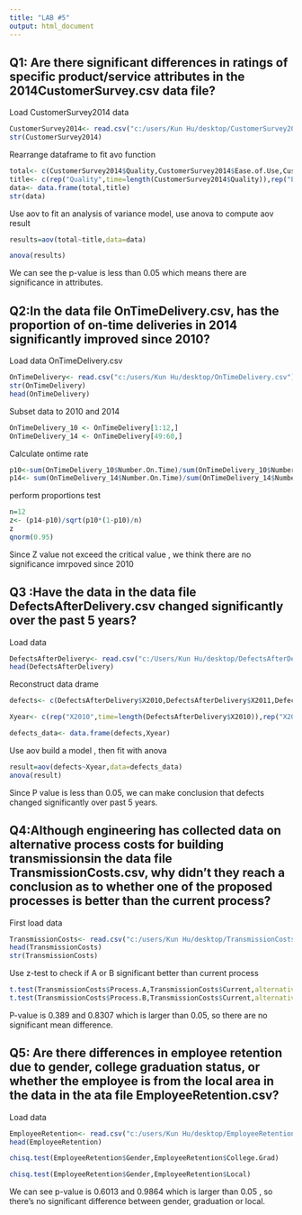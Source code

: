 ---
title: "LAB #5"
output: html_document
---

## Q1: Are there significant differences in ratings of specific product/service attributes in the 2014CustomerSurvey.csv data file?
Load CustomerSurvey2014 data

```{r CustomerSurvey}
CustomerSurvey2014<- read.csv("c:/users/Kun Hu/desktop/CustomerSurvey2014.csv")
str(CustomerSurvey2014)
```

Rearrange dataframe to fit avo function
```{r }
total<- c(CustomerSurvey2014$Quality,CustomerSurvey2014$Ease.of.Use,CustomerSurvey2014$Price,CustomerSurvey2014$Service)
title<- c(rep("Quality",time=length(CustomerSurvey2014$Quality)),rep("Ease_of_use",time=length(CustomerSurvey2014$Ease.of.Use)),rep("Price",time=length(CustomerSurvey2014$Price)),rep("Service",time=length(CustomerSurvey2014$Service)))
data<- data.frame(total,title)
str(data)

```

Use aov to fit an analysis of variance model, use anova to compute aov result
```{r }
results=aov(total~title,data=data)

anova(results)
```

We can see the p-value is less than 0.05 which means there are significance in attributes.


## Q2:In the data file OnTimeDelivery.csv, has the proportion of on-time deliveries in 2014 significantly improved since 2010?

Load data OnTimeDelivery.csv
```{r}
OnTimeDelivery<- read.csv("c:/users/Kun Hu/desktop/OnTimeDelivery.csv")
str(OnTimeDelivery)
head(OnTimeDelivery)
```

Subset data to 2010 and 2014

``` {r}

OnTimeDelivery_10 <- OnTimeDelivery[1:12,]
OnTimeDelivery_14 <- OnTimeDelivery[49:60,]

```

Calculate ontime rate
``` {r}
p10<-sum(OnTimeDelivery_10$Number.On.Time)/sum(OnTimeDelivery_10$Number.of.deliveries)
p14<- sum(OnTimeDelivery_14$Number.On.Time)/sum(OnTimeDelivery_14$Number.of.deliveries)
```

perform proportions test
```{r}
n=12
z<- (p14-p10)/sqrt(p10*(1-p10)/n)
z
qnorm(0.95)
```

Since Z value not exceed the critical value , we think there are no significance imrpoved since 2010

## Q3 :Have the data in the data file DefectsAfterDelivery.csv changed significantly over the past 5 years?

Load data 
```{r}
DefectsAfterDelivery<- read.csv("c:/Users/Kun Hu/desktop/DefectsAfterDelivery.csv")
head(DefectsAfterDelivery)
```

Reconstruct data drame

```{r}
defects<- c(DefectsAfterDelivery$X2010,DefectsAfterDelivery$X2011,DefectsAfterDelivery$X2012,DefectsAfterDelivery$X2013,DefectsAfterDelivery$X2014)

Xyear<- c(rep("X2010",time=length(DefectsAfterDelivery$X2010)),rep("X2011",time=length(DefectsAfterDelivery$X2011)),rep("X2012",time=length(DefectsAfterDelivery$X2012)),rep("X2013",time=length(DefectsAfterDelivery$X2013)),rep("X2014",time=length(DefectsAfterDelivery$X2014)))

defects_data<- data.frame(defects,Xyear)
```

Use aov build a model , then fit with anova

```{r}
result=aov(defects~Xyear,data=defects_data)
anova(result)

```

Since P value is less than 0.05, we can make conclusion that defects changed significantly over past 5 years.

## Q4:Although engineering has collected data on alternative process costs for building transmissionsin the data file TransmissionCosts.csv, why didn't they reach a conclusion as to whether one of the proposed processes is better than the current process?

First load data
```{r}
TransmissionCosts<- read.csv("c:/users/Kun Hu/desktop/TransmissionCosts.csv")
head(TransmissionCosts)
str(TransmissionCosts)
```

Use z-test to check if A or B significant better than current process
``` {r}
t.test(TransmissionCosts$Process.A,TransmissionCosts$Current,alternative ="less")
t.test(TransmissionCosts$Process.B,TransmissionCosts$Current,alternative ="less")
```

P-value is 0.389 and 0.8307 which is larger than 0.05, so there are no significant mean difference.

## Q5: Are there differences in employee retention due to gender, college graduation status, or whether the employee is from the local area in the data in the ata file EmployeeRetention.csv?

Load data
```{r}
EmployeeRetention<- read.csv("c:/users/Kun Hu/desktop/EmployeeRetention.csv")
head(EmployeeRetention)
```
```{r}
chisq.test(EmployeeRetention$Gender,EmployeeRetention$College.Grad)

chisq.test(EmployeeRetention$Gender,EmployeeRetention$Local)


```

We can see p-value is 0.6013 and 0.9864 which is larger than 0.05 , so there's no significant difference between gender, graduation or local.